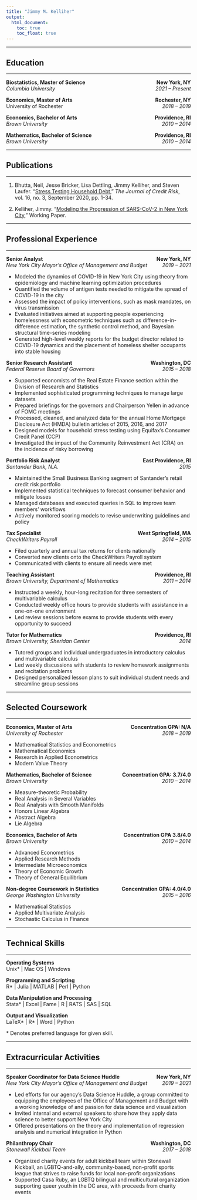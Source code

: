 ```yaml
---
title: "Jimmy M. Kelliher"
output: 
  html_document:
    toc: true
    toc_float: true
---
```


***
## Education
***

__Biostatistics, Master of Science__ [__New York, NY__]{style="float:right"}\
_Columbia University_ [_2021 – Present_]{style="float:right"}

__Economics, Master of Arts__ [__Rochester, NY__]{style="float:right"}\
University of Rochester [_2018 – 2019_]{style="float:right"}

__Economics, Bachelor of Arts__ [__Providence, RI__]{style="float:right"}\
_Brown University_ [_2010 – 2014_]{style="float:right"}

__Mathematics, Bachelor of Science__ [__Providence, RI__]{style="float:right"}\
_Brown University_ [_2010 – 2014_]{style="float:right"}

***
## Publications
***

1) Bhutta, Neil, Jesse Bricker, Lisa Dettling, Jimmy Kelliher, and Steven Laufer. "[Stress Testing Household Debt](documents/JamesKelliherPublishedPaperOnStressTestingHouseholdDebt.pdf)," _The Journal of Credit Risk_, vol. 16, no. 3, September 2020, pp. 1-34.

2) Kelliher, Jimmy. "[Modeling the Progression of SARS-CoV-2 in New York City](documents/JamesKelliherResearchStatement.pdf)," Working Paper.




***
## Professional Experience
***

__Senior Analyst__ [__New York, NY__]{style="float:right"}\
_New York City Mayor’s Office of Management and Budget_ [_2019 – 2021_]{style="float:right"}\

*	Modeled the dynamics of COVID-19 in New York City using theory from epidemiology and machine learning optimization procedures
*	Quantified the volume of antigen tests needed to mitigate the spread of COVID-19 in the city
*	Assessed the impact of policy interventions, such as mask mandates, on virus transmission
*	Evaluated initiatives aimed at supporting people experiencing homelessness with econometric techniques such as difference-in-difference estimation, the synthetic control method, and Bayesian structural time-series modeling
*	Generated high-level weekly reports for the budget director related to COVID-19 dynamics and the placement of homeless shelter occupants into stable housing

__Senior Research Assistant__ [__Washington, DC__]{style="float:right"}\
_Federal Reserve Board of Governors_ [_2015 – 2018_]{style="float:right"}\

* Supported economists of the Real Estate Finance section within the Division of Research and Statistics
* Implemented sophisticated programming techniques to manage large datasets
* Prepared briefings for the governors and Chairperson Yellen in advance of FOMC meetings
* Processed, cleaned, and analyzed data for the annual Home Mortgage Disclosure Act (HMDA) bulletin articles of 2015,  2016,  and 2017 
* Designed models for household stress testing using Equifax’s Consumer Credit Panel (CCP)
* Investigated the impact of the Community Reinvestment Act (CRA) on the incidence of risky borrowing

__Portfolio Risk Analyst__ [__East Providence, RI__]{style="float:right"}\
_Santander Bank, N.A._ [_2015_]{style="float:right"}\

*	Maintained the Small Business Banking segment of Santander's retail credit risk portfolio
*	Implemented statistical techniques to forecast consumer behavior and mitigate losses
*	Managed databases and executed queries in SQL to improve team members’ workflows
*	Actively monitored scoring models to revise underwriting guidelines and policy

__Tax Specialist__ [__West Springfield, MA__]{style="float:right"}\
_CheckWriters Payroll_ [_2014 – 2015_]{style="float:right"}\

*	Filed quarterly and annual tax returns for clients nationally
*	Converted new clients onto the CheckWriters Payroll system
*	Communicated with clients to ensure all needs were met

__Teaching Assistant__ [__Providence, RI__]{style="float:right"}\
_Brown University, Department of Mathematics_ [_2011 – 2014_]{style="float:right"}\

* Instructed a weekly, hour-long recitation for three semesters of multivariable calculus
* Conducted weekly office hours to provide students with assistance in a one-on-one environment
* Led review sessions before exams to provide students with every opportunity to succeed

__Tutor for Mathematics__ [__Providence, RI__]{style="float:right"}\
_Brown University, Sheridan Center_ [_2014_]{style="float:right"}\

* Tutored groups and individual undergraduates in introductory calculus and multivariable calculus
*	Led weekly discussions with students to review homework assignments and recitation problems
*	Designed personalized lesson plans to suit individual student needs and streamline group sessions

***
## Selected Coursework
***

__Economics, Master of Arts__	[__Concentration GPA: N/A__]{style="float:right"}\
_University of Rochester_ [_2018 – 2019_]{style="float:right"}\

*	Mathematical Statistics and Econometrics
*	Mathematical Economics
*	Research in Applied Econometrics
*	Modern Value Theory 

__Mathematics, Bachelor of Science__ [__Concentration GPA: 3.7/4.0__]{style="float:right"}\
_Brown University_ [_2010 – 2014_]{style="float:right"}\	

*	Measure-theoretic Probability
*	Real Analysis in Several Variables
*	Real Analysis with Smooth Manifolds
*	Honors Linear Algebra
*	Abstract Algebra
*	Lie Algebra

__Economics, Bachelor of Arts__	[__Concentration GPA 3.8/4.0__]{style="float:right"}\
_Brown University_ [_2010 – 2014_]{style="float:right"}\

*	Advanced Econometrics
*	Applied Research Methods
*	Intermediate Microeconomics
*	Theory of Economic Growth
*	Theory of General Equilibrium

__Non-degree Coursework in Statistics__ [__Concentration GPA: 4.0/4.0__]{style="float:right"}\
_George Washington University_ [_2015 – 2016_]{style="float:right"}\

*	Mathematical Statistics
*	Applied Multivariate Analysis 
*	Stochastic Calculus in Finance

***
## Technical Skills
***

__Operating Systems__\
Unix* | Mac OS | Windows

__Programming and Scripting__\
R* | Julia | MATLAB | Perl | Python

__Data Manipulation and Processing__\
Stata* | Excel | Fame | R | RATS | SAS | SQL

__Output and Visualization__\
LaTeX* | R* | Word | Python

\* Denotes preferred language for given skill.

***
## Extracurricular Activities
***

__Speaker Coordinator for Data Science Huddle__	[__New York, NY__]{style="float:right"}\
_New York City Mayor’s Office of Management and Budget_ [_2019 – 2021_]{style="float:right"}\

*	Led efforts for our agency’s Data Science Huddle, a group committed to equipping the employees of the Office of Management and Budget with a working knowledge of and passion for data science and visualization
*	Invited internal and external speakers to share how they apply data science to better support New York City
*	Offered presentations on the theory and implementation of regression analysis and numerical integration in Python

__Philanthropy Chair__ [__Washington, DC__]{style="float:right"}\
_Stonewall Kickball Team_ [_2017 – 2018_]{style="float:right"}\

*	Organized charity events for adult kickball team within Stonewall Kickball, an LGBTQ-and-ally, community-based, non-profit sports league that strives to raise funds for local non-profit organizations
*	Supported Casa Ruby, an LGBTQ bilingual and multicultural organization supporting queer youth in the DC area, with proceeds from charity events